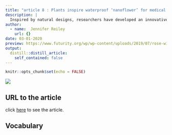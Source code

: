```yaml
---
title: "article 8 : Plants inspire waterproof ‘nanoflower’ for medical uses"
description: |
  Inspired by natural designs, researchers have developed an innovative way to make a surface superhydrophobic to benefit the biomedical field.
author:
  - name:  Jennifer Reiley
    url: {}
date: 03-01-2020
preview: https://www.futurity.org/wp/wp-content/uploads/2019/07/rose-with-water-droplets_1600-1.jpg
output:
  distill::distill_article:
    self_contained: false
---
```


```r
knitr::opts_chunk$set(echo = FALSE)
```

![](https://7omcu3a78zp40klds2w28klr-wpengine.netdna-ssl.com/wp-content/uploads/2019/07/BMEN-news-gaharwar-nanoflower-25June2019.jpg)

## URL to the article
click [here](https://today.tamu.edu/2019/07/02/researchers-designed-a-superhydrophobic-nanoflower-for-biomedical-applications/) to see the article.



## Vocabulary 





